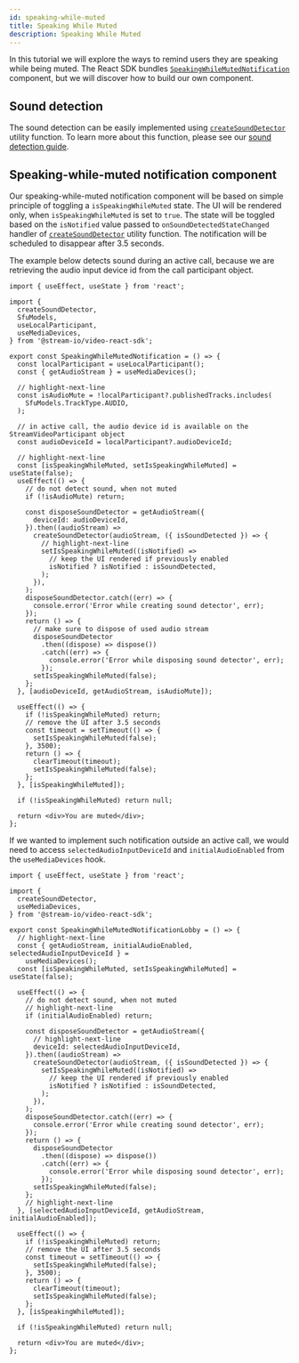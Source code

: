 ```yaml
---
id: speaking-while-muted
title: Speaking While Muted
description: Speaking While Muted
---
```


In this tutorial we will explore the ways to remind users they are speaking while being muted. The React SDK bundles [`SpeakingWhileMutedNotification`](../../ui-components/utility/speaking-while-muted-notification) component, but we will discover how to build our own component.

## Sound detection

The sound detection can be easily implemented using [`createSoundDetector`](https://github.com/GetStream/stream-video-js/tree/main/packages/client/src/helpers/sound-detector.ts) utility function. To learn more about this function, please see our [sound detection guide](../../guides/camera-and-microphone#sound-detection).

## Speaking-while-muted notification component

Our speaking-while-muted notification component will be based on simple principle of toggling a `isSpeakingWhileMuted` state. The UI will be rendered only, when `isSpeakingWhileMuted` is set to `true`. The state will be toggled based on the `isNotified` value passed to `onSoundDetectedStateChanged` handler of [`createSoundDetector`](https://github.com/GetStream/stream-video-js/tree/main/packages/client/src/helpers/sound-detector.ts) utility function. The notification will be scheduled to disappear after 3.5 seconds.

The example below detects sound during an active call, because we are retrieving the audio input device id from the call participant object.

```tsx
import { useEffect, useState } from 'react';

import {
  createSoundDetector,
  SfuModels,
  useLocalParticipant,
  useMediaDevices,
} from '@stream-io/video-react-sdk';

export const SpeakingWhileMutedNotification = () => {
  const localParticipant = useLocalParticipant();
  const { getAudioStream } = useMediaDevices();

  // highlight-next-line
  const isAudioMute = !localParticipant?.publishedTracks.includes(
    SfuModels.TrackType.AUDIO,
  );

  // in active call, the audio device id is available on the StreamVideoParticipant object
  const audioDeviceId = localParticipant?.audioDeviceId;

  // highlight-next-line
  const [isSpeakingWhileMuted, setIsSpeakingWhileMuted] = useState(false);
  useEffect(() => {
    // do not detect sound, when not muted
    if (!isAudioMute) return;

    const disposeSoundDetector = getAudioStream({
      deviceId: audioDeviceId,
    }).then((audioStream) =>
      createSoundDetector(audioStream, ({ isSoundDetected }) => {
        // highlight-next-line
        setIsSpeakingWhileMuted((isNotified) =>
          // keep the UI rendered if previously enabled
          isNotified ? isNotified : isSoundDetected,
        );
      }),
    );
    disposeSoundDetector.catch((err) => {
      console.error('Error while creating sound detector', err);
    });
    return () => {
      // make sure to dispose of used audio stream
      disposeSoundDetector
        .then((dispose) => dispose())
        .catch((err) => {
          console.error('Error while disposing sound detector', err);
        });
      setIsSpeakingWhileMuted(false);
    };
  }, [audioDeviceId, getAudioStream, isAudioMute]);

  useEffect(() => {
    if (!isSpeakingWhileMuted) return;
    // remove the UI after 3.5 seconds
    const timeout = setTimeout(() => {
      setIsSpeakingWhileMuted(false);
    }, 3500);
    return () => {
      clearTimeout(timeout);
      setIsSpeakingWhileMuted(false);
    };
  }, [isSpeakingWhileMuted]);

  if (!isSpeakingWhileMuted) return null;

  return <div>You are muted</div>;
};
```

If we wanted to implement such notification outside an active call, we would need to access `selectedAudioInputDeviceId` and `initialAudioEnabled` from the `useMediaDevices` hook.

```tsx
import { useEffect, useState } from 'react';

import {
  createSoundDetector,
  useMediaDevices,
} from '@stream-io/video-react-sdk';

export const SpeakingWhileMutedNotificationLobby = () => {
  // highlight-next-line
  const { getAudioStream, initialAudioEnabled, selectedAudioInputDeviceId } =
    useMediaDevices();
  const [isSpeakingWhileMuted, setIsSpeakingWhileMuted] = useState(false);

  useEffect(() => {
    // do not detect sound, when not muted
    // highlight-next-line
    if (initialAudioEnabled) return;

    const disposeSoundDetector = getAudioStream({
      // highlight-next-line
      deviceId: selectedAudioInputDeviceId,
    }).then((audioStream) =>
      createSoundDetector(audioStream, ({ isSoundDetected }) => {
        setIsSpeakingWhileMuted((isNotified) =>
          // keep the UI rendered if previously enabled
          isNotified ? isNotified : isSoundDetected,
        );
      }),
    );
    disposeSoundDetector.catch((err) => {
      console.error('Error while creating sound detector', err);
    });
    return () => {
      disposeSoundDetector
        .then((dispose) => dispose())
        .catch((err) => {
          console.error('Error while disposing sound detector', err);
        });
      setIsSpeakingWhileMuted(false);
    };
    // highlight-next-line
  }, [selectedAudioInputDeviceId, getAudioStream, initialAudioEnabled]);

  useEffect(() => {
    if (!isSpeakingWhileMuted) return;
    // remove the UI after 3.5 seconds
    const timeout = setTimeout(() => {
      setIsSpeakingWhileMuted(false);
    }, 3500);
    return () => {
      clearTimeout(timeout);
      setIsSpeakingWhileMuted(false);
    };
  }, [isSpeakingWhileMuted]);

  if (!isSpeakingWhileMuted) return null;

  return <div>You are muted</div>;
};
```
